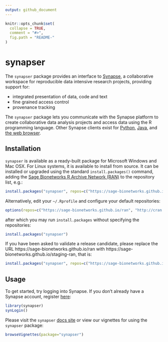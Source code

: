 ```yaml
---
output: github_document
---
```


<!-- README.md is generated from README.Rmd. Please modify README.Rmd and run `pkgdown::build_site()` to update README.md -->

```r
knitr::opts_chunk$set(
  collapse = TRUE,
  comment = "#>",
  fig.path = "README-"
)
```

# synapser

The `synapser` package provides an interface to [Synapse](<http://www.synapse.org>), a collaborative workspace for reproducible data intensive research projects, providing support for:

* integrated presentation of data, code and text
* fine grained access control
* provenance tracking

The `synapser` package lets you communicate with the Synapse platform to create collaborative data analysis projects and access data using the R programming language. Other Synapse clients exist for [Python](http://docs.synapse.org/python), [Java](https://github.com/Sage-Bionetworks/Synapse-Repository-Services/tree/develop/client/synapseJavaClient>), and [the web browser](https://www.synapse.org).

## Installation

`synapser` is available as a ready-built package for Microsoft Windows and Mac OSX. For Linux systems, it is available to install from source. It can
be installed or upgraded using the standard `install.packages()` command, adding the [Sage Bionetworks R Archive Network (RAN)](https://sage-bionetworks.github.io/ran) to the repository list, e.g.:

```r
install.packages("synapser", repos=c("https://sage-bionetworks.github.io/ran", "http://cran.fhcrc.org"))
```
Alternatively, edit your `~/.Rprofile` and configure your default repositories:
```r
options(repos=c("https://sage-bionetworks.github.io/ran", "http://cran.fhcrc.org"))
```
after which you may run `install.packages` without specifying the repositories:
```r
install.packages("synapser")
```

If you have been asked to validate a release candidate, please replace the URL https://sage-bionetworks.github.io/ran with https://sage-bionetworks.github.io/staging-ran, that is:

```r
install.packages("synapser", repos=c("https://sage-bionetworks.github.io/staging-ran", "http://cran.fhcrc.org"))
```

## Usage

To get started, try logging into Synapse. If you don't already have a Synapse account, register [here](https://www.synapse.org/register):

```r
library(synapser)
synLogin()
```

Please visit the `synapser` [docs site](http://sage-bionetworks.github.io/synapser/articles/synapser.html) or view our vignettes for using the `synapser` package:

```r
browseVignettes(package="synapser")
```
